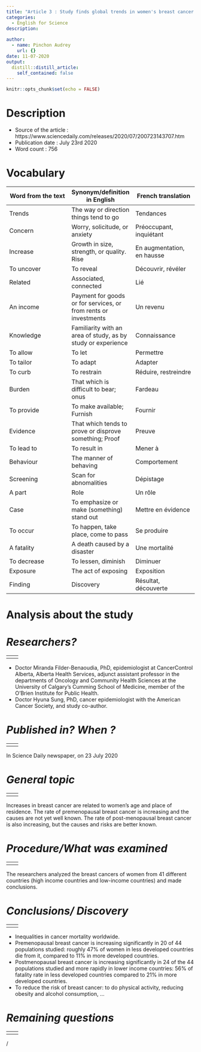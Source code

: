 ```yaml
---
title: "Article 3 : Study finds global trends in women's breast cancer show cause for concern"
categories: 
  - English for Science
description: 
  
author:
  - name: Pinchon Audrey
    url: {}
date: 11-07-2020
output:
  distill::distill_article:
    self_contained: false
---
```


```r
knitr::opts_chunk$set(echo = FALSE)
```

# __Description__
- Source of the article : https://www.sciencedaily.com/releases/2020/07/200723143707.htm
- Publication date : July 23rd 2020
- Word count : 756

# __Vocabulary__
| Word from the text | Synonym/definition in English | French translation |
| --- | --- | --- |
| Trends | The way or direction things tend to go | Tendances |
| Concern | Worry, solicitude, or anxiety | Préoccupant, inquiétant |
| Increase | Growth in size, strength, or quality. Rise | En augmentation, en hausse |
| To uncover | To reveal | Découvrir, révéler |
| Related | Associated, connected | Lié |
| An income | Payment for goods or for services, or from rents or investments | Un revenu |
| Knowledge | Familiarity with an area of study, as by study or experience | Connaissance |
| To allow | To let | Permettre |
| To tailor | To adapt | Adapter |
| To curb | To restrain | Réduire, restreindre |
| Burden | That which is difficult to bear; onus | Fardeau |
| To provide | To make available; Furnish | Fournir |
| Evidence | That which tends to prove or disprove something; Proof | Preuve |
| To lead to | To result in | Mener à |
| Behaviour | The manner of behaving | Comportement |
| Screening | Scan for abnomalities | Dépistage |
| A part | Role | Un rôle |
| Case | To emphasize or make (something) stand out | Mettre en évidence |
| To occur | To happen, take place, come to pass | Se produire |
| A fatality | A death caused by a disaster | Une mortalité |
| To decrease | To lessen, diminish | Diminuer |
| Exposure | The act of exposing | Exposition |
| Finding | Discovery | Résultat, découverte |

# __Analysis about the study__

# *__Researchers?__*
|  
| --- | --- |
|  |  |
- Doctor Miranda Filder-Benaoudia, PhD, epidemiologist at CancerControl Alberta, Alberta Health Services, adjunct assistant professor in the departments of Oncology and Community Health Sciences at the University of Calgary's Cumming School of Medicine, member of the O'Brien Institute for Public Health.
- Doctor Hyuna Sung, PhD, cancer epidemiologist with the American Cancer Society, and study co-author.


# *__Published in? When ?__*
|  
| --- | --- |
|  |  |
In Science Daily newspaper, on 23 July 2020

# *__General topic__* 
|  
| --- | --- |
|  |  |
Increases in breast cancer are related to women's age and place of residence. The rate of premenopausal breast cancer is increasing and the causes are not yet well known. The rate of post-menopausal breast cancer is also increasing, but the causes and risks are better known.

# *__Procedure/What was examined__*
|  
| --- | --- |
|  |  |
The researchers analyzed the breast cancers of women from 41 different countries (high income countries and low-income countries) and made conclusions.

# *__Conclusions/ Discovery__*
|  
| --- | --- |
|  |  |
- Inequalities in cancer mortality worldwide. 
-	Premenopausal breast cancer is increasing significantly in 20 of 44 populations studied: roughly 47% of women in less developed countries die from it, compared to 11% in more developed countries. 
-	Postmenopausal breast cancer is increasing significantly in 24 of the 44 populations studied and more rapidly in lower income countries: 56% of fatality rate in less developed countries compared to 21% in more developed countries. 
-	To reduce the risk of breast cancer: to do physical activity, reducing obesity and alcohol consumption, ... 

# *__Remaining questions__*
|  
| --- | --- |
|  |  |
/





